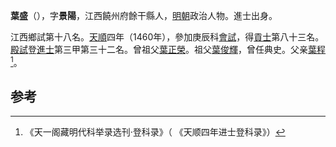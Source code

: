 '''葉盛'''（{{bd|1428年||？}}），字'''景陽'''，江西饒州府餘干縣人，[[明朝|明朝]]政治人物。進士出身。

江西鄉試第十八名。[[天顺_(明朝)|天順]]四年（1460年），參加庚辰科[[會試|會試]]，得[[貢士|貢士]]第八十三名。[[殿試|殿試]]登[[進士|進士]]第三甲第三十二名。曾祖父[[葉正榮|葉正榮]]。祖父[[葉俊輝|葉俊輝]]，曾任典史。父亲[[葉程|葉程]]<ref>《天一阁藏明代科举录选刊·登科录》（ 《天顺四年进士登科录》）</ref>。

==参考==
{{reflist}}
{{明朝人物小作品}}
{{天順四年庚辰科殿試金榜}}